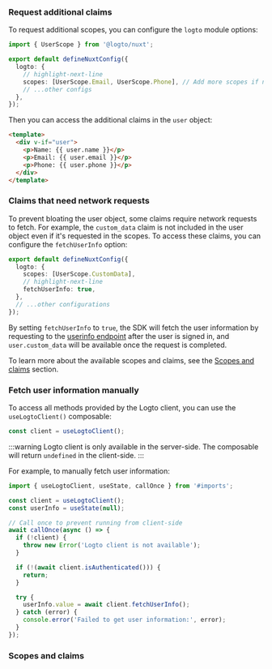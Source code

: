 
<FindUserInfoMissing method="useLogtoUser()" />

### Request additional claims

<ScopesAndClaimsIntroduction />

To request additional scopes, you can configure the `logto` module options:

```ts title="nuxt.config.ts"
import { UserScope } from '@logto/nuxt';

export default defineNuxtConfig({
  logto: {
    // highlight-next-line
    scopes: [UserScope.Email, UserScope.Phone], // Add more scopes if needed
    // ...other configs
  },
});
```

Then you can access the additional claims in the `user` object:

```html title="index.vue"
<template>
  <div v-if="user">
    <p>Name: {{ user.name }}</p>
    <p>Email: {{ user.email }}</p>
    <p>Phone: {{ user.phone }}</p>
  </div>
</template>
```

### Claims that need network requests

To prevent bloating the user object, some claims require network requests to fetch. For example, the `custom_data` claim is not included in the user object even if it's requested in the scopes. To access these claims, you can configure the `fetchUserInfo` option:

```ts title="nuxt.config.ts"
export default defineNuxtConfig({
  logto: {
    scopes: [UserScope.CustomData],
    // highlight-next-line
    fetchUserInfo: true,
  },
  // ...other configurations
});
```

By setting `fetchUserInfo` to `true`, the SDK will fetch the user information by requesting to the [userinfo endpoint](https://openid.net/specs/openid-connect-core-1_0.html#UserInfo) after the user is signed in, and `user.custom_data` will be available once the request is completed.

To learn more about the available scopes and claims, see the [Scopes and claims](#scopes-and-claims) section.

### Fetch user information manually

To access all methods provided by the Logto client, you can use the `useLogtoClient()` composable:

```ts title="index.vue"
const client = useLogtoClient();
```

:::warning
Logto client is only available in the server-side. The composable will return `undefined` in the client-side.
:::

<GetUserInfoApis
  getIdTokenClaimsApi="client.getIdTokenClaims()"
  fetchUserInfoApi="client.fetchUserInfo()"
/>

For example, to manually fetch user information:

```ts title="index.vue"
import { useLogtoClient, useState, callOnce } from '#imports';

const client = useLogtoClient();
const userInfo = useState(null);

// Call once to prevent running from client-side
await callOnce(async () => {
  if (!client) {
    throw new Error('Logto client is not available');
  }

  if (!(await client.isAuthenticated())) {
    return;
  }

  try {
    userInfo.value = await client.fetchUserInfo();
  } catch (error) {
    console.error('Failed to get user information:', error);
  }
});
```

### Scopes and claims

<ScopesAndClaims />
